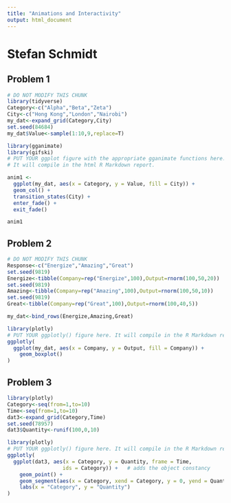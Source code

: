 ```yaml
---
title: "Animations and Interactivity"
output: html_document
---
```


# Stefan Schmidt

## Problem 1

```r
# DO NOT MODIFY THIS CHUNK
library(tidyverse)
Category<-c("Alpha","Beta","Zeta")
City<-c("Hong Kong","London","Nairobi")
my_dat<-expand_grid(Category,City)
set.seed(84684)
my_dat$Value<-sample(1:10,9,replace=T)
```

```r
library(gganimate)
library(gifski)
# PUT YOUR ggplot figure with the appropriate gganimate functions here.
# It will compile in the html R Markdown report.

anim1 <-
  ggplot(my_dat, aes(x = Category, y = Value, fill = City)) +
  geom_col() +
  transition_states(City) +
  enter_fade() +
  exit_fade()

anim1
```

## Problem 2

```r
# DO NOT MODIFY THIS CHUNK
Response<-c("Energize","Amazing","Great")
set.seed(9819)
Energize<-tibble(Company=rep("Energize",100),Output=rnorm(100,50,20))
set.seed(9819)
Amazing<-tibble(Company=rep("Amazing",100),Output=rnorm(100,50,10))
set.seed(9819)
Great<-tibble(Company=rep("Great",100),Output=rnorm(100,40,5))

my_dat<-bind_rows(Energize,Amazing,Great)
```

```r
library(plotly)
# PUT YOUR ggplotly() figure here. It will compile in the R Markdown report.
ggplotly(
  ggplot(my_dat, aes(x = Company, y = Output, fill = Company)) +
    geom_boxplot()
)
```

## Problem 3

```r
library(plotly)
Category<-seq(from=1,to=10)
Time<-seq(from=1,to=10)
dat3<-expand_grid(Category,Time)
set.seed(78957)
dat3$Quantity<-runif(100,0,10)
```


```r
library(plotly)
# PUT YOUR ggplotly() figure here. It will compile in the R Markdown report.
ggplotly(
  ggplot(dat3, aes(x = Category, y = Quantity, frame = Time,
                  ids = Category)) +   # adds the object constancy
    geom_point() +
    geom_segment(aes(x = Category, xend = Category, y = 0, yend = Quantity)) +
    labs(x = "Category", y = "Quantity")
)
```